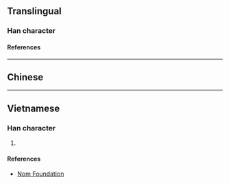{{character info}}
==Translingual==

===Han character===
{{Han char|rn=72|rad=日|as=04|sn=8|four=|canj=AYC|ids=⿱[[日]][[六]]}}

====References====
{{Han ref|kx=0492.121|dkj=13788|hdz=21496.010|uh=6617}}

----

==Chinese==
{{zh-see|昃|v}}

----

==Vietnamese==

===Han character===
{{vi-readings|rs=日04|reading=dục}}

# {{rfdef|vi|sort=日04}}

====References====
* [http://nomfoundation.org/common/nom_details.php?codepoint=6617 Nom Foundation]